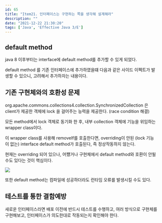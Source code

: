 ```yaml
---
id: 65
title: "Item21. 인터페이스는 구현하는 쪽을 생각해 설계해라"
description: ""
date: "2021-12-22 21:30:20"
tags: ['Java', 'Effective Java 3/E']
---
```

## default method 

java 8 이후부터는 interface에 default method를 추가할 수 있게 되었다. 

default method 를 기존 인터페이스에 추가하였을떄 다음과 같은 사이드 이펙트가 발생할 수 있으니, 고려해서 추가하자는 내용이다. 

## 기존 구현체와의 호환성 문제 

org.apache.commons.collections4.collection.SynchronizedCollection 은 client가 제공한 객체에 lock 을 걸어주는 능력을 제공한다. (race condition 해결) 

모든 method에서 lock 객체로 동기화 한 후, 내부 collection 객체에 기능을 위임하는 wrapper class이다. 

이 wrapper class를 사용해 removeIf를 호출한다면, overriding이 안된 (lock 기능이 없는) interface default method가 호출된다, 즉 정상작동하지 않는다. 

현재는 overriding 되어 있으나, 어쩄거나 구현체에서 default method와 호환이 안될수도 있다는 것이 핵심이다. 

![](/images/synchronizedCollection.jpg)


또한 default method는 컴파일에 성공하더라도 런타임 오류를 발생시킬 수도 있다. 

## 테스트를 통한 결함예방 

새로운 인터페이스라면 배포 이전에 반드시 테스트를 수행하고, 여러 방식으로 구현체를 구현해보고, 인터페이스가 의도한대로 작동되는지 확인해야 한다.